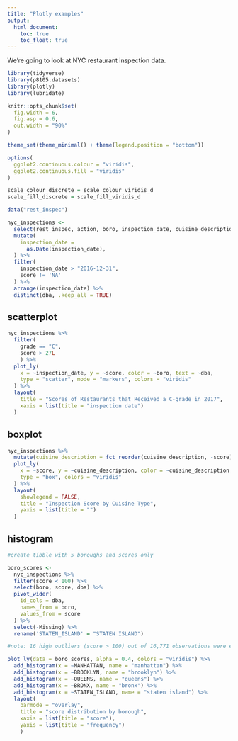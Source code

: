 ```yaml
---
title: "Plotly examples"
output: 
  html_document:
    toc: true
    toc_float: true
---
```



We're going to look at NYC restaurant inspection data.

```r
library(tidyverse)
library(p8105.datasets)
library(plotly)
library(lubridate)

knitr::opts_chunk$set(
  fig.width = 6,
  fig.asp = 0.6,
  out.width = "90%"
)

theme_set(theme_minimal() + theme(legend.position = "bottom"))

options(
  ggplot2.continuous.colour = "viridis",
  ggplot2.continuous.fill = "viridis"
)

scale_colour_discrete = scale_colour_viridis_d
scale_fill_discrete = scale_fill_viridis_d

```


```r
data("rest_inspec")

nyc_inspections <- 
  select(rest_inspec, action, boro, inspection_date, cuisine_description, dba, score, street, violation_description, zipcode, grade) %>% 
  mutate(
    inspection_date =
      as.Date(inspection_date),
  ) %>% 
  filter(
    inspection_date > "2016-12-31",
    score != 'NA'
  ) %>% 
  arrange(inspection_date) %>% 
  distinct(dba, .keep_all = TRUE)

```


## scatterplot

```r

nyc_inspections %>% 
  filter(
    grade == "C",
    score > 27L
    ) %>% 
  plot_ly(
    x = ~inspection_date, y = ~score, color = ~boro, text = ~dba,
    type = "scatter", mode = "markers", colors = "viridis"
  ) %>% 
  layout(
    title = "Scores of Restaurants that Received a C-grade in 2017",
    xaxis = list(title = "inspection date")
  )

```

## boxplot

```r
nyc_inspections %>% 
  mutate(cuisine_description = fct_reorder(cuisine_description, -score)) %>% 
  plot_ly(
    x = ~score, y = ~cuisine_description, color = ~cuisine_description, 
    type = "box", colors = "viridis"
  ) %>% 
  layout(
    showlegend = FALSE,
    title = "Inspection Score by Cuisine Type",
    yaxis = list(title = "")
  )

```

## histogram

```r

#create tibble with 5 boroughs and scores only

boro_scores <- 
  nyc_inspections %>% 
  filter(score < 100) %>% 
  select(boro, score, dba) %>% 
  pivot_wider(
    id_cols = dba,
    names_from = boro,
    values_from = score
  ) %>% 
  select(-Missing) %>% 
  rename('STATEN_ISLAND' = "STATEN ISLAND")

#note: 16 high outliers (score > 100) out of 16,771 observations were excluded for improved visualization.

plot_ly(data = boro_scores, alpha = 0.4, colors = "viridis") %>% 
  add_histogram(x = ~MANHATTAN, name = "manhattan") %>% 
  add_histogram(x = ~BROOKLYN, name = "brooklyn") %>% 
  add_histogram(x = ~QUEENS, name = "queens") %>% 
  add_histogram(x = ~BRONX, name = "bronx") %>% 
  add_histogram(x = ~STATEN_ISLAND, name = "staten island") %>% 
  layout(
    barmode = "overlay",
    title = "score distribution by borough",
    xaxis = list(title = "score"),
    yaxis = list(title = "frequency")
    )

```


